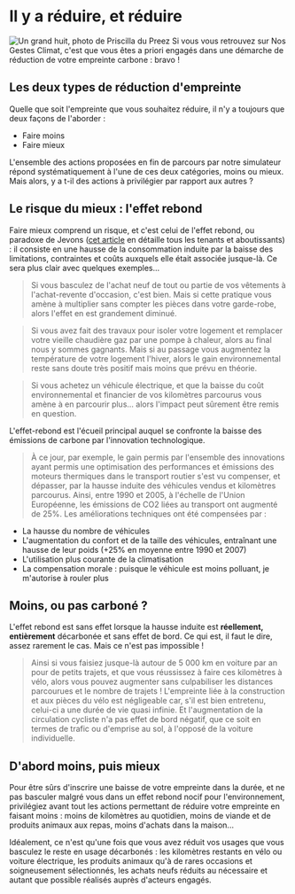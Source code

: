 # Il y a réduire, et réduire

![Un grand huit, photo de Priscilla du Preez](/images/blog/priscilla-du-preez-rollercoaster.jpg)
Si vous vous retrouvez sur Nos Gestes Climat, c'est que vous êtes a priori engagés dans une démarche de réduction de votre empreinte carbone : bravo !

## Les deux types de réduction d'empreinte

Quelle que soit l'empreinte que vous souhaitez réduire, il n'y a toujours que deux façons de l'aborder :

-   Faire moins
-   Faire mieux

L'ensemble des actions proposées en fin de parcours par notre simulateur répond systématiquement à l'une de ces deux catégories, moins ou mieux. Mais alors, y a t-il des actions à privilégier par rapport aux autres ?

## Le risque du mieux : l'effet rebond

Faire mieux comprend un risque, et c'est celui de l'effet rebond, ou paradoxe de Jevons ([cet article](https://bonpote.com/propos-5-paradoxe-de-jevons-et-effet-rebond/) en détaille tous les tenants et aboutissants) : il consiste en une hausse de la consommation induite par la baisse des limitations, contraintes et coûts auxquels elle était associée jusque-là. Ce sera plus clair avec quelques exemples...

> Si vous basculez de l'achat neuf de tout ou partie de vos vêtements à l'achat-revente d'occasion, c'est bien. Mais si cette pratique vous amène à multiplier sans compter les pièces dans votre garde-robe, alors l'effet en est grandement diminué.

> Si vous avez fait des travaux pour isoler votre logement et remplacer votre vieille chaudière gaz par une pompe à chaleur, alors au final nous y sommes gagnants. Mais si au passage vous augmentez la température de votre logement l'hiver, alors le gain environnemental reste sans doute très positif mais moins que prévu en théorie.

> Si vous achetez un véhicule électrique, et que la baisse du coût environnemental et financier de vos kilomètres parcourus vous amène à en parcourir plus... alors l'impact peut sûrement être remis en question.

L'effet-rebond est l'écueil principal auquel se confronte la baisse des émissions de carbone par l'innovation technologique.

> À ce jour, par exemple, le gain permis par l'ensemble des innovations ayant permis une optimisation des performances et émissions des moteurs thermiques dans le transport routier s'est vu compenser, et dépasser, par la hausse induite des véhicules vendus et kilomètres parcourus. Ainsi, entre 1990 et 2005, à l'échelle de l'Union Européenne, les émissions de CO2 liées au transport ont augmenté de 25%. Les améliorations techniques ont été compensées par :

-   La hausse du nombre de véhicules
-   L'augmentation du confort et de la taille des véhicules, entraînant une hausse de leur poids (+25% en moyenne entre 1990 et 2007)
-   L'utilisation plus courante de la climatisation
-   La compensation morale : puisque le véhicule est moins polluant, je m'autorise à rouler plus

## Moins, ou pas carboné ?

L'effet rebond est sans effet lorsque la hausse induite est **réellement, entièrement** décarbonée et sans effet de bord. Ce qui est, il faut le dire, assez rarement le cas. Mais ce n'est pas impossible !

> Ainsi si vous faisiez jusque-là autour de 5 000 km en voiture par an pour de petits trajets, et que vous réussissez à faire ces kilomètres à vélo, alors vous pouvez augmenter sans culpabiliser les distances parcourues et le nombre de trajets ! L'empreinte liée à la construction et aux pièces du vélo est négligeable car, s'il est bien entretenu, celui-ci a une durée de vie quasi infinie. Et l'augmentation de la circulation cycliste n'a pas effet de bord négatif, que ce soit en termes de trafic ou d'emprise au sol, à l'opposé de la voiture individuelle.

## D'abord moins, puis mieux

Pour être sûrs d'inscrire une baisse de votre empreinte dans la durée, et ne pas basculer malgré vous dans un effet rebond nocif pour l'environnement, privilégiez avant tout les actions permettant de réduire votre empreinte en faisant moins : moins de kilomètres au quotidien, moins de viande et de produits animaux aux repas, moins d'achats dans la maison...

Idéalement, ce n'est qu'une fois que vous avez réduit vos usages que vous basculez le reste en usage décarbonés : les kilomètres restants en vélo ou voiture électrique, les produits animaux qu'à de rares occasions et soigneusement sélectionnés, les achats neufs réduits au nécessaire et autant que possible réalisés auprès d'acteurs engagés.
